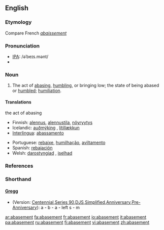 ==English==

===Etymology===
Compare French ''[[abaissement]]''

===Pronunciation===
*[[IPA]]: /əˈbeɪs.mənt/
*{{audio|en-us-abasement.ogg|Audio (US)}}

===Noun===
{{en-noun}}

# The act of [[abasing]], [[humbling]], or bringing low; the state of being abased or [[humbled]]; [[humiliation]].

====Translations====
;the act of abasing
{{top}}
*Finnish: [[alennus]], [[alennustila]], [[nöyryytys]]
*Icelandic: [[auðmýking]] {{f}}, [[lítillækkun]] {{f}}
*[[Interlingua]]: [[abassamento]]
{{mid}}
*Portuguese: [[rebaixe]], [[humilhação]], [[aviltamento]]
*Spanish: [[rebajación]]
*Welsh: [[darostyngiad]] {{m}}, [[iselhad]] {{m}}
{{bottom}}

===References===
{{R:Century 1911}}
{{R:Webster 1913}}

===Shorthand===

====[http://en.wikipedia.org/wiki/Gregg_Shorthand Gregg]====
* (Version: [http://en.wikipedia.org/wiki/Gregg_Shorthand#Centennial_Gregg_Shorthand Centennial],[http://en.wikipedia.org/wiki/Gregg_Shorthand#Series_90_Gregg_Shorthand Series 90],[http://en.wikipedia.org/wiki/Gregg_Shorthand#Diamond_Jubilee_Gregg_Shorthand DJS],[http://en.wikipedia.org/wiki/Gregg_Shorthand#Simplified_Gregg_Shorthand Simplified],[http://en.wikipedia.org/wiki/Gregg_Shorthand#Anniversary_Gregg_Shorthand Anniversary],[http://en.wikipedia.org/wiki/Gregg_Shorthand#Pre-Anniversary_Gregg_Shorthand Pre-Anniversary]): a - b - a - left s - m

[[ar:abasement]]
[[fa:abasement]]
[[fr:abasement]]
[[io:abasement]]
[[it:abasement]]
[[pa:abasement]]
[[ru:abasement]]
[[fi:abasement]]
[[vi:abasement]]
[[zh:abasement]]
